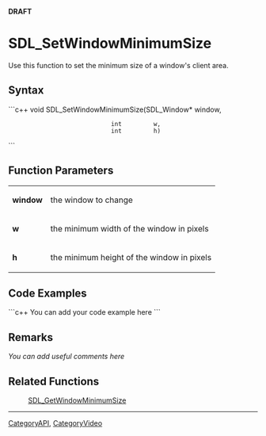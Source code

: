 <!-- pragma section-numbers off -->
<!-- pragma camelcase off -->
'''DRAFT'''

<!-- #*^*^*^*^*See http://wiki.libsdl.org/moin.cgi/SGFunctions for details on editing this page*^*^*^*^* -->


= SDL_SetWindowMinimumSize =
Use this function to set the minimum size of a window's client area.




== Syntax ==
```c++
void SDL_SetWindowMinimumSize(SDL_Window* window,
                              int         w,
                              int         h)
```


== Function Parameters ==
{|
|'''window'''
|the window to change
|-
|'''w'''
|the minimum width of the window in pixels
|-
|'''h'''
|the minimum height of the window in pixels
|}


== Code Examples ==
```c++
You can add your code example here
```


== Remarks ==
''You can add useful comments here''


== Related Functions ==
:[[SDL_GetWindowMinimumSize]]

----
[[CategoryAPI]], [[CategoryVideo]]
<!-- #See the Style Guide for instructions on editing the footer. -->
